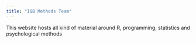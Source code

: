 ```yaml
---
title: "IQB Methods Team"
---
```


This website hosts all kind of material around R, programming, statistics and psychological methods 
